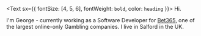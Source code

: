 <Text sx={{ fontSize: [4, 5, 6], fontWeight: `bold`, color: `heading` }}>
  Hi.
</Text>

I'm George - currently working as a Software Developer for <a href="//bet365.com" target="_blank" rel="noopener noreferrer" >Bet365</a>, one of the largest online-only Gambling companies. I live in Salford in the UK.
